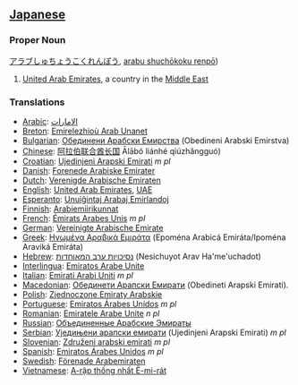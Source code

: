 ==[[Japanese]]==
===Proper Noun===
[[アラブしゅちょうこくれんぽう]], [[arabu shuchōkoku renpō]])

#[[United Arab Emirates]], a country in the [[Middle East]]

===Translations===
*[[Arabic]]: [[الامارات]]
*[[Breton]]: [[Emirelezhioù Arab Unanet]]
*[[Bulgarian]]: [[Обединени Арабски Емирства]] (Obedineni Arabski Emirstva)
*[[Chinese]]: [[阿拉伯联合酋长国]] Ālābó liánhé qiúzhǎngguó)
*[[Croatian]]: [[Ujedinjeni Arapski Emirati]] ''m pl''
*[[Danish]]: [[Forenede Arabiske Emirater]]
*[[Dutch]]: [[Verenigde Arabische Emiraten]]
*[[English]]: [[United Arab Emirates]], [[UAE]]
*[[Esperanto]]: [[Unuiĝintaj Arabaj Emirlandoj]]
*[[Finnish]]: [[Arabiemiirikunnat]]
*[[French]]: [[Émirats Arabes Unis]] ''m pl''
*[[German]]: [[Vereinigte Arabische Emirate]]
*[[Greek]]: [[Ηνωμένα Αραβικά Εμιράτα]] (Epom&eacute;na Arabic&aacute; Emir&aacute;ta/Ipom&eacute;na Aravik&aacute; Emir&aacute;ta)
*[[Hebrew]]: [[נסיכויות ערב המאוחדות]] (Nesichuyot Arav Ha'me'uchadot)
*[[Interlingua]]: [[Emiratos Arabe Unite]]
*[[Italian]]: [[Emirati Arabi Uniti]] ''m pl''
*[[Macedonian]]: [[Обединети Арапски Емирати]] (Obedineti Arapski Emirati).
*[[Polish]]: [[Zjednoczone Emiraty Arabskie]]
*[[Portuguese]]: [[Emiratos Árabes Unidos]] ''m pl''
*[[Romanian]]: [[Emiratele Arabe Unite]] ''n pl''
*[[Russian]]: [[Объединенные Арабские Эмираты]]
*[[Serbian]]: [[Уједињени арапски емирати]] (Ujedinjeni Arapski Emirati) ''m pl''
*[[Slovenian]]: [[Združeni arabski emirati]] ''m pl''
*[[Spanish]]: [[Emiratos Árabes Unidos]] ''m pl''
*[[Swedish]]: [[Förenade Arabemiraten]]
*[[Vietnamese]]: [[A-rập thống nhất Ê-mi-rát]]